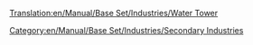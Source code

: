 [[Translation:en/Manual/Base Set/Industries/Water Tower]]
{{en/Manual/Base Set/Industries/Industries|Image=[[File:en/Manual/Base Set/Industries/Water tower.gif]]
|name=Water Tower
|climates=[[en/Manual/Climates]]
|accepts=[[en/Manual/Base Set/Cargos/Water]]
|produces=Nothing
|notes=Not present in other [[en/Manual/Climates]].
Can only be placed in town at desert area.
}}
[[Category:en/Manual/Base Set/Industries/Secondary Industries]]